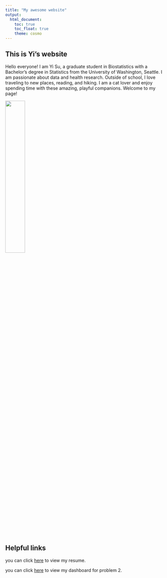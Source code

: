 ```yaml
---
title: "My awesome website"
output: 
  html_document:
    toc: true
    toc_float: true
    theme: cosmo
---
```


## This is Yi's website

Hello everyone! I am Yi Su, a graduate student in Biostatistics with a Bachelor’s degree in Statistics from the University of Washington, Seattle.  I am passionate about data and health research. Outside of school, I love traveling to new places, reading, and hiking. I am a cat lover and enjoy spending time with these amazing, playful companions. Welcome to my page!

<img src="images/IMG_4220.JPG" style="width:35%">

## Helpful links

you can click [here](About.html) to view my resume.

you can click [here](dashboard.html) to view my dashboard for problem 2.

